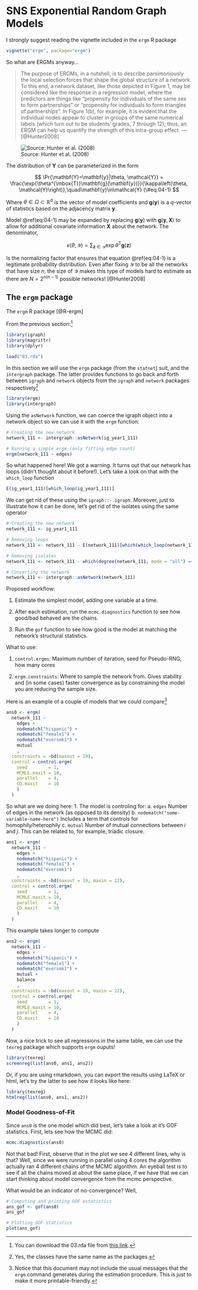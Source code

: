 # SNS Exponential Random Graph Models

I strongly suggest reading the vignette included in the `ergm` R package

```r
vignette("ergm", package="ergm")
```

So what are ERGMs anyway...

> The purpose of ERGMs, in a nutshell, is to describe parsimoniously the local selection forces
that shape the global structure of a network. To this end, a network dataset, like those
depicted in Figure 1, may be considered like the response in a regression model, where the
predictors are things like “propensity for individuals of the same sex to form partnerships” or
“propensity for individuals to form triangles of partnerships”. In Figure 1(b), for example, it
is evident that the individual nodes appear to cluster in groups of the same numerical labels
(which turn out to be students’ grades, 7 through 12); thus, an ERGM can help us quantify
the strength of this intra-group effect.  --- [@Hunter2008]

![Source: Hunter et al. (2008)](hunter2008.png)

The distribution of $\mathbf{Y}$ can be parameterized in the form

$$
\Pr{\mathbf{Y}=\mathbf{y}|\theta, \mathcal{Y}} = \frac{\exp{\theta^{\mbox{T}}\mathbf{g}(\mathbf{y})}}{\kappa\left(\theta, \mathcal{Y}\right)},\quad\mathbf{y}\in\mathcal{Y}
(\#eq:04-1)
$$

Where $\theta\in\Omega\subset\mathbb{R}^q$ is the vector of model coefficients and $\mathbf{g}(\mathbf{y})$ is a *q*-vector of statistics based on the adjacency matrix $\mathbf{y}$.

Model \@ref(eq:04-1) may be expanded by replacing $\mathbf{g}(\mathbf{y})$ with $\mathbf{g}(\mathbf{y}, \mathbf{X})$ to allow for additional covariate information $\mathbf{X}$ about the network. The denominator,


$$
\kappa\left(\theta,\mathcal{Y}\right) = \sum_{\mathbf{z}\in\mathcal{Y}}\exp{\theta^{\mbox{T}}\mathbf{g}(\mathbf{z})}
$$

Is the normalizing factor that ensures that equation \@ref(eq:04-1) is a legitimate probability distribution. Even after fixing $\mathcal{Y}$ to be all the networks that have size $n$, the size of $\mathcal{Y}$ makes this type of models hard to estimate as there are $N = 2^{n(n-1)}$ possible networks! [@Hunter2008]

## The `ergm` package

The `ergm` R package [@R-ergm]

From the previous section:^[You can download the 03.rda file from [this link](https://github.com/gvegayon/appliedsnar).]

```r
library(igraph)
library(magrittr)
library(dplyr)

load("03.rda")
```


In this section we will use the `ergm` package (from the `statnet`) suit, and the `intergraph` package. The latter provides functions to go back and forth between `igraph` and `network` objects from the `igraph` and `network` packages respectively^[Yes, the classes have the same name as the packages.]

```r
library(ergm)
library(intergraph)
```

Using the `asNetwork` function, we can coerce the igraph object into a network object so we can use it with the `ergm` function:

```r
# Creating the new network
network_111 <- intergraph::asNetwork(ig_year1_111)

# Running a simple ergm (only fitting edge count)
ergm(network_111 ~ edges)
```

So what happened here! We got a warning. It turns out that our network has loops (didn't thought about it before!). Let's take a look on that with the `which_loop` function

```r
E(ig_year1_111)[which_loop(ig_year1_111)]
```

We can get rid of these using the `igraph::-.igraph`. Moreover, just to illustrate how it can be done, let's get rid of the isolates using the same operator

```r
# Creating the new network
network_111 <- ig_year1_111

# Removing loops
network_111 <- network_111 - E(network_111)[which(which_loop(network_111))]

# Removing isolates
network_111 <- network_111 - which(degree(network_111, mode = "all") == 0)

# Converting the network
network_111 <- intergraph::asNetwork(network_111)
```

Proposed workflow:

1.  Estimate the simplest model, adding one variable at a time.

2.  After each estimation, run the `mcmc.diagnostics` function to see how good/bad behaved are the chains.

3.  Run the `gof` function to see how good is the model at matching the network's structural statistics.

What to use:

1.  `control.ergms`: Maximum number of iteration, seed for Pseudo-RNG, how many cores

2.  `ergm.constraints`: Where to sample the network from. Gives stability and (in some cases) faster convergence as by constraining the model you are reducing the sample size.

Here is an example of a couple of models that we could compare^[Notice that this document may not include the usual messages that the `ergm` command generates during the estimation procedure. This is just to make it more printable-friendly.]

```r
ans0 <- ergm(
  network_111 ~
    edges +
    nodematch("hispanic") +
    nodematch("female1") +
    nodematch("eversmk1") +
    mutual
    ,
  constraints = ~bd(maxout = 19),
  control = control.ergm(
    seed        = 1,
    MCMLE.maxit = 10,
    parallel    = 4,
    CD.maxit    = 10
    )
  )
```

So what are we doing here:
1.  The model is controling for: 
    a.  `edges` Number of edges in the network (as opposed to its density)
    b.  `nodematch("some-variable-name-here")` Includes a term that controls for homophily/heterophily
    c.  `mutual` Number of mutual connections between $i$ and $j$. This can be related to, for example, triadic closure.

```r
ans1 <- ergm(
  network_111 ~
    edges +
    nodematch("hispanic") +
    nodematch("female1") +
    nodematch("eversmk1")
    ,
  constraints = ~bd(maxout = 19, maxin = 22),
  control = control.ergm(
    seed        = 1,
    MCMLE.maxit = 10,
    parallel    = 4,
    CD.maxit    = 10
    )
  )
```

This example takes longer to compute

```r
ans2 <- ergm(
  network_111 ~
    edges +
    nodematch("hispanic") +
    nodematch("female1") +
    nodematch("eversmk1") + 
    mutual +
    balance
    ,
  constraints = ~bd(maxout = 19, maxin = 22),
  control = control.ergm(
    seed        = 1,
    MCMLE.maxit = 10,
    parallel    = 4,
    CD.maxit    = 10
    )
  )
```

Now, a nice trick to see all regressions in the same table, we can use the `texreg` package which supports `ergm` ouputs!

```r
library(texreg)
screenreg(list(ans0, ans1, ans2))
```

Or, if you are using rmarkdown, you can export the results using LaTeX or html, let's try the latter to see how it looks like here:

```r
library(texreg)
htmlreg(list(ans0, ans1, ans2))
```

### Model Goodness-of-Fit

Since `ans0` is the one model which did best, let's take a look at it's GOF statistics. First, lets see how the MCMC did:

```r
mcmc.diagnostics(ans0)
```

Not that bad! First, observe that in the plot we see 4 different lines, why is that? Well, since we were running in parallel using 4 cores the algorithm actually ran 4 different chains of the MCMC algorithm. An eyeball test is to see if all the chains moved at about the same place, if we have that we can start thinking about model convergence from the mcmc perspective.

What would be an indicator of no-convergence? Well, 

```r
# Computing and printing GOF estatistics
ans_gof <- gof(ans0)
ans_gof

# Plotting GOF statistics
plot(ans_gof)
```



